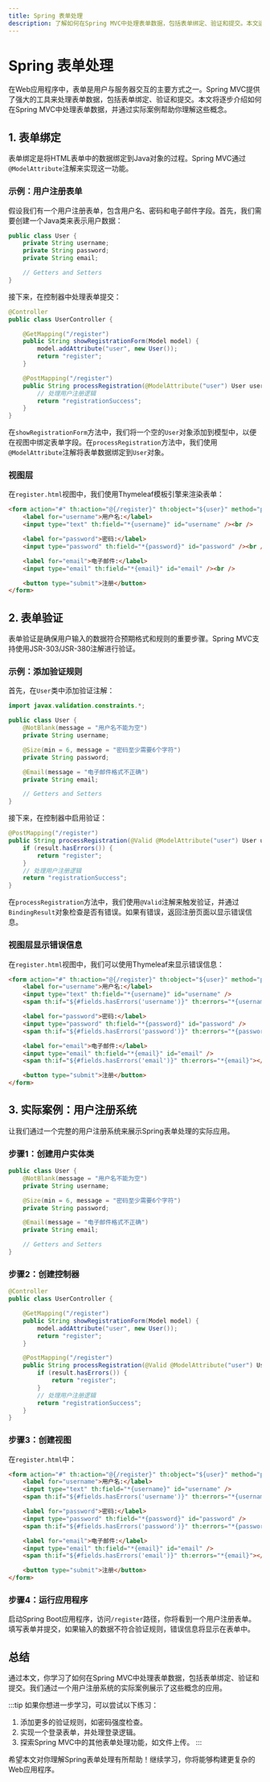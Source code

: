 ```yaml
---
title: Spring 表单处理
description: 了解如何在Spring MVC中处理表单数据，包括表单绑定、验证和提交。本文适合初学者，包含代码示例和实际案例。
---
```


# Spring 表单处理

在Web应用程序中，表单是用户与服务器交互的主要方式之一。Spring MVC提供了强大的工具来处理表单数据，包括表单绑定、验证和提交。本文将逐步介绍如何在Spring MVC中处理表单数据，并通过实际案例帮助你理解这些概念。

## 1. 表单绑定

表单绑定是将HTML表单中的数据绑定到Java对象的过程。Spring MVC通过`@ModelAttribute`注解来实现这一功能。

### 示例：用户注册表单

假设我们有一个用户注册表单，包含用户名、密码和电子邮件字段。首先，我们需要创建一个Java类来表示用户数据：

```java
public class User {
    private String username;
    private String password;
    private String email;

    // Getters and Setters
}
```

接下来，在控制器中处理表单提交：

```java
@Controller
public class UserController {

    @GetMapping("/register")
    public String showRegistrationForm(Model model) {
        model.addAttribute("user", new User());
        return "register";
    }

    @PostMapping("/register")
    public String processRegistration(@ModelAttribute("user") User user) {
        // 处理用户注册逻辑
        return "registrationSuccess";
    }
}
```

在`showRegistrationForm`方法中，我们将一个空的`User`对象添加到模型中，以便在视图中绑定表单字段。在`processRegistration`方法中，我们使用`@ModelAttribute`注解将表单数据绑定到`User`对象。

### 视图层

在`register.html`视图中，我们使用Thymeleaf模板引擎来渲染表单：

```html
<form action="#" th:action="@{/register}" th:object="${user}" method="post">
    <label for="username">用户名:</label>
    <input type="text" th:field="*{username}" id="username" /><br />

    <label for="password">密码:</label>
    <input type="password" th:field="*{password}" id="password" /><br />

    <label for="email">电子邮件:</label>
    <input type="email" th:field="*{email}" id="email" /><br />

    <button type="submit">注册</button>
</form>
```

## 2. 表单验证

表单验证是确保用户输入的数据符合预期格式和规则的重要步骤。Spring MVC支持使用JSR-303/JSR-380注解进行验证。

### 示例：添加验证规则

首先，在`User`类中添加验证注解：

```java
import javax.validation.constraints.*;

public class User {
    @NotBlank(message = "用户名不能为空")
    private String username;

    @Size(min = 6, message = "密码至少需要6个字符")
    private String password;

    @Email(message = "电子邮件格式不正确")
    private String email;

    // Getters and Setters
}
```

接下来，在控制器中启用验证：

```java
@PostMapping("/register")
public String processRegistration(@Valid @ModelAttribute("user") User user, BindingResult result) {
    if (result.hasErrors()) {
        return "register";
    }
    // 处理用户注册逻辑
    return "registrationSuccess";
}
```

在`processRegistration`方法中，我们使用`@Valid`注解来触发验证，并通过`BindingResult`对象检查是否有错误。如果有错误，返回注册页面以显示错误信息。

### 视图层显示错误信息

在`register.html`视图中，我们可以使用Thymeleaf来显示错误信息：

```html
<form action="#" th:action="@{/register}" th:object="${user}" method="post">
    <label for="username">用户名:</label>
    <input type="text" th:field="*{username}" id="username" />
    <span th:if="${#fields.hasErrors('username')}" th:errors="*{username}"></span><br />

    <label for="password">密码:</label>
    <input type="password" th:field="*{password}" id="password" />
    <span th:if="${#fields.hasErrors('password')}" th:errors="*{password}"></span><br />

    <label for="email">电子邮件:</label>
    <input type="email" th:field="*{email}" id="email" />
    <span th:if="${#fields.hasErrors('email')}" th:errors="*{email}"></span><br />

    <button type="submit">注册</button>
</form>
```

## 3. 实际案例：用户注册系统

让我们通过一个完整的用户注册系统来展示Spring表单处理的实际应用。

### 步骤1：创建用户实体类

```java
public class User {
    @NotBlank(message = "用户名不能为空")
    private String username;

    @Size(min = 6, message = "密码至少需要6个字符")
    private String password;

    @Email(message = "电子邮件格式不正确")
    private String email;

    // Getters and Setters
}
```

### 步骤2：创建控制器

```java
@Controller
public class UserController {

    @GetMapping("/register")
    public String showRegistrationForm(Model model) {
        model.addAttribute("user", new User());
        return "register";
    }

    @PostMapping("/register")
    public String processRegistration(@Valid @ModelAttribute("user") User user, BindingResult result) {
        if (result.hasErrors()) {
            return "register";
        }
        // 处理用户注册逻辑
        return "registrationSuccess";
    }
}
```

### 步骤3：创建视图

在`register.html`中：

```html
<form action="#" th:action="@{/register}" th:object="${user}" method="post">
    <label for="username">用户名:</label>
    <input type="text" th:field="*{username}" id="username" />
    <span th:if="${#fields.hasErrors('username')}" th:errors="*{username}"></span><br />

    <label for="password">密码:</label>
    <input type="password" th:field="*{password}" id="password" />
    <span th:if="${#fields.hasErrors('password')}" th:errors="*{password}"></span><br />

    <label for="email">电子邮件:</label>
    <input type="email" th:field="*{email}" id="email" />
    <span th:if="${#fields.hasErrors('email')}" th:errors="*{email}"></span><br />

    <button type="submit">注册</button>
</form>
```

### 步骤4：运行应用程序

启动Spring Boot应用程序，访问`/register`路径，你将看到一个用户注册表单。填写表单并提交，如果输入的数据不符合验证规则，错误信息将显示在表单中。

## 总结

通过本文，你学习了如何在Spring MVC中处理表单数据，包括表单绑定、验证和提交。我们通过一个用户注册系统的实际案例展示了这些概念的应用。

:::tip
如果你想进一步学习，可以尝试以下练习：
1. 添加更多的验证规则，如密码强度检查。
2. 实现一个登录表单，并处理登录逻辑。
3. 探索Spring MVC中的其他表单处理功能，如文件上传。
:::

希望本文对你理解Spring表单处理有所帮助！继续学习，你将能够构建更复杂的Web应用程序。